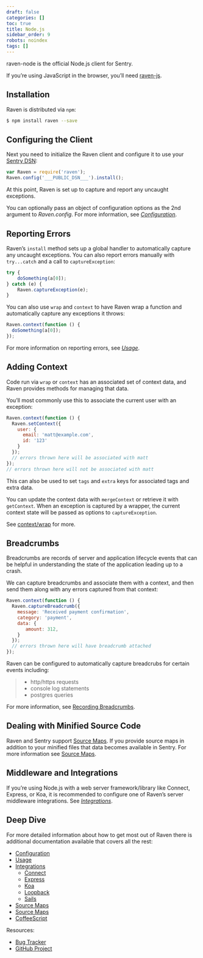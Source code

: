 ```yaml
---
draft: false
categories: []
toc: true
title: Node.js
sidebar_order: 9
robots: noindex
tags: []
---
```

raven-node is the official Node.js client for Sentry.

<Alert level="warning" level="Note"><markdown>

If you’re using JavaScript in the browser, you’ll need [raven-js](https://docs.sentry.io/clients/javascript).

</markdown></Alert>


<!-- WIZARD installation -->
## Installation

Raven is distributed via `npm`:

```bash
$ npm install raven --save
```


<!-- WIZARD configuration -->
## Configuring the Client

Next you need to initialize the Raven client and configure it to use your [Sentry DSN](/error-reporting/quickstart/#configure-the-dsn):

```javascript
var Raven = require('raven');
Raven.config('___PUBLIC_DSN___').install();
```

At this point, Raven is set up to capture and report any uncaught exceptions.

You can optionally pass an object of configuration options as the 2nd argument to _Raven.config_. For more information, see [_Configuration_](/clients/node/config/).


<!-- WIZARD reporting-errors -->
## Reporting Errors

Raven’s `install` method sets up a global handler to automatically capture any uncaught exceptions. You can also report errors manually with `try...catch` and a call to `captureException`:

```javascript
try {
    doSomething(a[0]);
} catch (e) {
    Raven.captureException(e);
}
```


You can also use `wrap` and `context` to have Raven wrap a function and automatically capture any exceptions it throws:

```javascript
Raven.context(function () {
  doSomething(a[0]);
});
```

For more information on reporting errors, see [_Usage_](/clients/node/usage/).

## Adding Context

Code run via `wrap` or `context` has an associated set of context data, and Raven provides methods for managing that data.

You’ll most commonly use this to associate the current user with an exception:

```javascript
Raven.context(function () {
  Raven.setContext({
    user: {
      email: 'matt@example.com',
      id: '123'
    }
  });
  // errors thrown here will be associated with matt
});
// errors thrown here will not be associated with matt
```

This can also be used to set `tags` and `extra` keys for associated tags and extra data.

You can update the context data with `mergeContext` or retrieve it with `getContext`. When an exception is captured by a wrapper, the current context state will be passed as options to `captureException`.

See [context/wrap](/clients/node/usage/#raven-node-additional-context) for more.

## Breadcrumbs

Breadcrumbs are records of server and application lifecycle events that can be helpful in understanding the state of the application leading up to a crash.

We can capture breadcrumbs and associate them with a context, and then send them along with any errors captured from that context:

```javascript
Raven.context(function () {
  Raven.captureBreadcrumb({
    message: 'Received payment confirmation',
    category: 'payment',
    data: {
       amount: 312,
    }
  });
  // errors thrown here will have breadcrumb attached
});
```

Raven can be configured to automatically capture breadcrubs for certain events including:

> -   http/https requests
> -   console log statements
> -   postgres queries

For more information, see [Recording Breadcrumbs](/clients/node/usage/#raven-recording-breadcrumbs).

## Dealing with Minified Source Code

Raven and Sentry support [Source Maps](http://www.html5rocks.com/en/tutorials/developertools/sourcemaps/). If you provide source maps in addition to your minified files that data becomes available in Sentry. For more information see [Source Maps](/clients/node/sourcemaps/#raven-node-sourcemaps).

## Middleware and Integrations

If you’re using Node.js with a web server framework/library like Connect, Express, or Koa, it is recommended to configure one of Raven’s server middleware integrations. See [_Integrations_](/clients/node/integrations/).

## Deep Dive

For more detailed information about how to get most out of Raven there is additional documentation available that covers all the rest:

-   [Configuration](/clients/node/config/)
-   [Usage](/clients/node/usage/)
-   [Integrations](/clients/node/integrations/)
    -   [Connect](/clients/node/integrations/#connect)
    -   [Express](/clients/node/integrations/#express)
    -   [Koa](/clients/node/integrations/#koa)
    -   [Loopback](/clients/node/integrations/#loopback)
    -   [Sails](/clients/node/integrations/#sails)
-   [Source Maps](/clients/node/sourcemaps/)
-   [Source Maps](/clients/node/typescript/)
-   [CoffeeScript](/clients/node/coffeescript/)

Resources:

-   [Bug Tracker](http://github.com/getsentry/sentry-javascript/issues)
-   [GitHub Project](http://github.com/getsentry/sentry-javascript)
